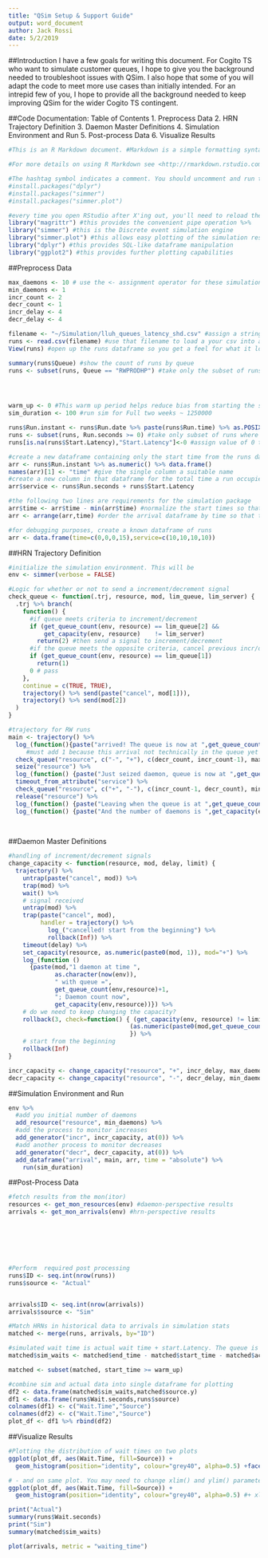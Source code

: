 ---
title: "QSim Setup & Support Guide"
output: word_document
author: Jack Rossi
date: 5/2/2019
---


##Introduction
I have a few goals for writing this document. For Cogito TS who want to simulate customer queues, I hope to give you the background needed to troubleshoot issues with QSim. I also hope that some of you will adapt the code to meet more use cases than initially intended. For an intrepid few of you, I hope to provide all the background needed to keep improving QSim for the wider Cogito TS contingent.

##Code Documentation: Table of Contents
1. Preprocess Data
2. HRN Trajectory Definition
3. Daemon Master Definitions
4. Simulation Environment and Run
5. Post-process Data
6. Visualize Results


```{r libs, include = FALSE}
#This is an R Markdown document. #Markdown is a simple formatting syntax for authoring HTML, PDF, and MS Word documents. The three tick (```) syntax sets off a code block and is terminated by another set of ticks. You can use the green play button at the right of any code block to run that code.

#For more details on using R Markdown see <http://rmarkdown.rstudio.com>.

#The hashtag symbol indicates a comment. You should uncomment and run the three following lines the first time you use QSim.
#install.packages("dplyr")
#install.packages("simmer")
#install.packages("simmer.plot")

#every time you open RStudio after X'ing out, you'll need to reload the libraries with the following commands.
library("magrittr") #this provides the convenient pipe operation %>%
library("simmer") #this is the Discrete event simulation engine
library("simmer.plot") #this allows easy plotting of the simulation results
library("dplyr") #this provides SQL-like dataframe manipulation
library("ggplot2") #this provides further plotting capabilities

```

##Preprocess Data


```{r preprocess}

max_daemons <- 10 # use the <- assignment operator for these simulation variables
min_daemons <- 1 
incr_count <- 2  
decr_count <- 1   
incr_delay <- 4  
decr_delay <- 4  

filename <- "~/Simulation/lluh_queues_latency_shd.csv" #assign a string filename 
runs <- read.csv(filename) #use that filename to load a your csv into a dataframe
View(runs) #open up the runs dataframe so you get a feel for what it looks like

summary(runs$Queue) #show the count of runs by queue
runs <- subset(runs, Queue == "RWPRODHP") #take only the subset of runs where Queue takese some value




warm_up <- 0 #This warm up period helps reduce bias from starting the simulation with empty queues.
sim_duration <- 100 #run sim for Full two weeks ~ 1250000

runs$Run.instant <- runs$Run.date %>% paste(runs$Run.time) %>% as.POSIXct(format = "%m/%d/%Y %H:%M:%OS") #create run instant
runs <- subset(runs, Run.seconds >= 0) #take only subset of runs where runtime > 0
runs[is.na(runs$Start.Latency),"Start.Latency"]<-0 #assign value of 0 to column Start.Latency where rows have NA in that column

#create a new dataframe containing only the start time from the runs dataframe. The simulation must take it in this way.
arr <- runs$Run.instant %>% as.numeric() %>% data.frame()
names(arr)[1] <- "time" #give the single column a suitable name
#create a new column in that dataframe for the total time a run occupies a daemon (service time)
arr$service <- runs$Run.seconds + runs$Start.Latency 

#the following two lines are requirements for the simulation package
arr$time <- arr$time - min(arr$time) #normalize the start times so that the first arrival is at time 0
arr <- arrange(arr,time) #order the arrival dataframe by time so that the earliest runs appear first

#for debugging purposes, create a known dataframe of runs
arr <- data.frame(time=c(0,0,0,15),service=c(10,10,10,10))

```
##HRN Trajectory Definition

```{r hrn_trajectory}
#initialize the simulation environment. This will be 
env <- simmer(verbose = FALSE)

#Logic for whether or not to send a increment/decrement signal
check_queue <- function(.trj, resource, mod, lim_queue, lim_server) {
  .trj %>% branch(
    function() {
      #if queue meets criteria to increment/decrement
      if (get_queue_count(env, resource) == lim_queue[2] &&
          get_capacity(env, resource)    != lim_server)  
        return(2) #then send a signal to increment/decrement
      #if the queue meets the opposite criteria, cancel previous incr/decr signal
      if (get_queue_count(env, resource) == lim_queue[1])  
        return(1)
      0 # pass
    },
    continue = c(TRUE, TRUE),
    trajectory() %>% send(paste("cancel", mod[1])), 
    trajectory() %>% send(mod[2])
  )
}

#trajectory for RW runs
main <- trajectory() %>%
  log_(function(){paste("arrived! The queue is now at ",get_queue_count(env,"resource")+1)}) %>%
     #must add 1 because this arrival not technically in the queue yet
  check_queue("resource", c("-", "+"), c(decr_count, incr_count-1), max_daemons) %>% #send incr_count-1 for same reason
  seize("resource") %>%
  log_(function() {paste("Just seized daemon, queue is now at ",get_queue_count(env,"resource"))}) %>%
  timeout_from_attribute("service") %>%
  check_queue("resource", c("+", "-"), c(incr_count-1, decr_count), min_daemons) %>%
  release("resource") %>%
  log_(function() {paste("Leaving when the queue is at ",get_queue_count(env,"resource"))}) %>%
  log_(function() {paste("And the number of daemons is ",get_capacity(env,"resource"))})
  
  
```

##Daemon Master Definitions

```{r daemon_master}
#handling of increment/decrement signals
change_capacity <- function(resource, mod, delay, limit) {
  trajectory() %>%
    untrap(paste("cancel", mod)) %>%
    trap(mod) %>%
    wait() %>%
    # signal received
    untrap(mod) %>%
    trap(paste("cancel", mod),
         handler = trajectory() %>%
           log_("cancelled! start from the beginning") %>%
           rollback(Inf)) %>%
    timeout(delay) %>%
    set_capacity(resource, as.numeric(paste0(mod, 1)), mod="+") %>%
    log_(function () 
      {paste(mod,"1 daemon at time ",
             as.character(now(env)),
             " with queue =",
             get_queue_count(env,resource)+1,
             "; Daemon count now",
             get_capacity(env,resource))}) %>%
    # do we need to keep changing the capacity?
    rollback(3, check=function() { (get_capacity(env, resource) != limit) && 
                                  (as.numeric(paste0(mod,get_queue_count(env, resource))) > as.numeric(paste0(mod,limit)))
                                  }) %>%
    # start from the beginning
    rollback(Inf) 
}

incr_capacity <- change_capacity("resource", "+", incr_delay, max_daemons)
decr_capacity <- change_capacity("resource", "-", decr_delay, min_daemons)

```

##Simulation Environment and Run

```{r simulation}
env %>%
  #add you initial number of daemons
  add_resource("resource", min_daemons) %>%
  #add the process to monitor increases
  add_generator("incr", incr_capacity, at(0)) %>%
  #add another process to monitor decreases
  add_generator("decr", decr_capacity, at(0)) %>%
  add_dataframe("arrival", main, arr, time = "absolute") %>%
    run(sim_duration)
```
##Post-Process Data

```{r postprocessing}
#fetch results from the mon(itor)
resources <- get_mon_resources(env) #daemon-perspective results
arrivals <- get_mon_arrivals(env) #hrn-perspective results







#Perform  required post processing
runs$ID <- seq.int(nrow(runs))
runs$source <- "Actual"


arrivals$ID <- seq.int(nrow(arrivals))
arrivals$source <- "Sim"

#Match HRNs in historical data to arrivals in simulation stats
matched <- merge(runs, arrivals, by="ID") 

#simulated wait time is actual wait time + start.Latency. The queue is seized at this point but still counted as wait time in HRN
matched$sim_waits <- matched$end_time - matched$start_time - matched$activity_time  + matched$Start.Latency

matched <- subset(matched, start_time >= warm_up)

#combine sim and actual data into single dataframe for plotting
df2 <- data.frame(matched$sim_waits,matched$source.y)
df1 <- data.frame(runs$Wait.seconds,runs$source)
colnames(df1) <- c("Wait.Time","Source")
colnames(df2) <- c("Wait.Time","Source")
plot_df <- df1 %>% rbind(df2)

```


##Visualize Results
```{r visualize}

#Plotting the distribution of wait times on two plots
ggplot(plot_df, aes(Wait.Time, fill=Source)) + 
  geom_histogram(position="identity", colour="grey40", alpha=0.5) +facet_grid(Source ~ .) 

# - and on same plot. You may need to change xlim() and ylim() parameters for better viewing
ggplot(plot_df, aes(Wait.Time, fill=Source)) + 
  geom_histogram(position="identity", colour="grey40", alpha=0.5) #+ xlim(-5,17) #+ylim(0,1000)

print("Actual")
summary(runs$Wait.seconds)
print("Sim")
summary(matched$sim_waits)

plot(arrivals, metric = "waiting_time")
```

